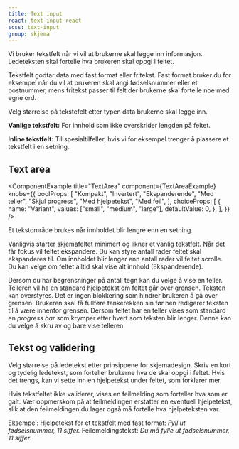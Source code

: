 ```yaml
---
title: Text input
react: text-input-react
scss: text-input
group: skjema
---
```



<Ingress>
    Vi bruker tekstfelt når vi vil at brukerne skal legge inn informasjon. Ledeteksten skal fortelle hva brukeren skal
    oppgi i feltet.
</Ingress>
<ComponentExample
    title="TextInput"
    component={TextInputExample}
    knobs={{
        boolProps: ["Inline", "Kompakt", "Invertert", "Med handling", "Med hjelpetekst", "Med feil"],
        choiceProps: [
            {
                name: "Variant",
                values: ["small", "medium", "large"],
                defaultValue: 0,
            },
        ],
    }}
/>

Tekstfelt godtar data med fast format eller fritekst. Fast format bruker du for eksempel når du vil at brukeren skal angi fødselsnummer eller et postnummer, mens fritekst passer til felt der brukerne skal fortelle noe med egne ord.

Velg størrelse på tekstefelt etter typen data brukerne skal legge inn.

**Vanlige tekstfelt:**
For innhold som ikke overskrider lengden på feltet.

**Inline tekstfelt:**
Til spesialtilfeller, hvis vi for eksempel trenger å plassere et tekstfelt i en setning.

## Text area

<ComponentExample
    title="TextArea"
    component={TextAreaExample}
    knobs={{
        boolProps: [
            "Kompakt",
            "Invertert",
            "Ekspanderende",
            "Med teller",
            "Skjul progress",
            "Med hjelpetekst",
            "Med feil",
        ],
        choiceProps: [
            {
                name: "Variant",
                values: ["small", "medium", "large"],
                defaultValue: 0,
            },
        ],
    }}
/>

Et tekstområde brukes når innholdet blir lengre enn en setning.

Vanligvis starter skjemafeltet minimert og likner et vanlig tekstfelt. Når det får fokus vil feltet ekspandere. Du kan styre antall rader feltet skal ekspanderes til. Om innholdet blir lenger enn antall rader vil feltet scrolle. Du kan velge om feltet alltid skal vise alt innhold (Ekspanderende).

Dersom du har begrensninger på antall tegn kan du velge å vise en teller. Telleren vil ha en standard hjelpetekst om feltet går over grensen. Teksten kan overstyres. Det er ingen blokkering som hindrer brukeren å gå over grensen. Brukeren skal få fullføre tankerekken sin før hen redigerer teksten til å være innenfor grensen. Dersom feltet har en teller vises som standard en _progress bar_ som krymper etter hvert som teksten blir lenger. Denne kan du velge å skru av og bare vise telleren.

## Tekst og validering

Velg størrelse på ledetekst etter prinsippene for skjemadesign. Skriv en kort og tydelig ledetekst, som forteller brukerne hva de skal oppgi i feltet. Hvis det trengs, kan vi sette inn en hjelpetekst under feltet, som forklarer mer.

Hvis tekstfeltet ikke validerer, vises en feilmelding som forteller hva som er galt. Vær oppmerskom på at feilmeldingen erstatter en eventuell hjelpetekst, slik at den feilmeldingen du lager også må fortelle hva hjelpeteksten var.

Eksempel:
Hjelpetekst for et tekstfelt med fast format: _Fyll ut fødselsnummer, 11 siffer._ Feilemeldingstekst: _Du må fylle ut fødselsnummer, 11 siffer_.
